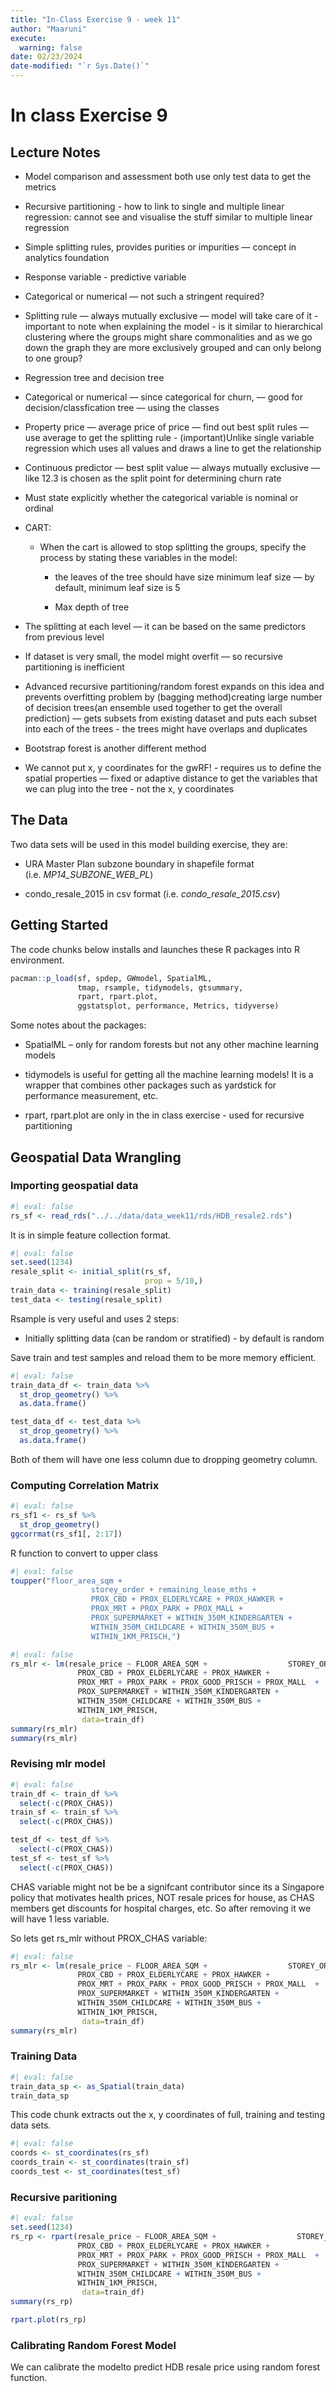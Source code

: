 ```yaml
---
title: "In-Class Exercise 9 - week 11"
author: "Maaruni"
execute: 
  warning: false
date: 02/23/2024
date-modified: "`r Sys.Date()`"
---
```


# In class Exercise 9

## Lecture Notes

-   Model comparison and assessment both use only test data to get the metrics

-   Recursive partitioning - how to link to single and multiple linear regression: cannot see and visualise the stuff similar to multiple linear regression

-   Simple splitting rules, provides purities or impurities — concept in analytics foundation

-   Response variable - predictive variable 

-   Categorical or numerical — not such a stringent required?

-   Splitting rule — always mutually exclusive — model will take care of it - important to note when explaining the model - is it similar to hierarchical clustering where the groups might share commonalities and as we go down the graph they are more exclusively grouped and can only belong to one group? 

-   Regression tree and decision tree 

-   Categorical or numerical — since categorical for churn, — good for decision/classfication tree — using the classes

-   Property price — average price of price — find out best split rules — use average to get the splitting rule - (important)Unlike single variable regression which uses all values and draws a line to get the relationship 

-   Continuous predictor — best split value — always mutually exclusive — like 12.3 is chosen as the split point for determining churn rate

-   Must state explicitly whether the categorical variable is nominal or ordinal

-   CART:

    -   When the cart is allowed to stop splitting the groups, specify the process by stating these variables in the model:

        -    the leaves of the tree should have size minimum leaf size — by default, minimum leaf size is 5

        -   Max depth of tree 

-   The splitting at each level — it can be based on the same predictors from previous level

-   If dataset is very small, the model might overfit — so recursive partitioning is inefficient 

-   Advanced recursive partitioning/random forest expands on this idea and prevents overfitting problem by (bagging method)creating large number of decision trees(an ensemble used together to get the overall prediction) — gets subsets from existing dataset and puts each subset into each of the trees - the trees might have overlaps and duplicates

-   Bootstrap forest is another different method

-   We cannot put x, y coordinates for the gwRF! - requires us to define the spatial properties — fixed or adaptive distance to get the variables that we can plug into the tree - not the x, y coordinates 

## **The Data**

Two data sets will be used in this model building exercise, they are:

-   URA Master Plan subzone boundary in shapefile format (i.e. *MP14_SUBZONE_WEB_PL*)

-   condo_resale_2015 in csv format (i.e. *condo_resale_2015.csv*)

## **Getting Started**

The code chunks below installs and launches these R packages into R environment.

```r
pacman::p_load(sf, spdep, GWmodel, SpatialML, 
               tmap, rsample, tidymodels, gtsummary,
               rpart, rpart.plot, 
               ggstatsplot, performance, Metrics, tidyverse)
```

Some notes about the packages:

-   SpatialML – only for random forests but not any other machine learning models

-   tidymodels is useful for getting all the machine learning models! It is a wrapper that combines other packages such as yardstick for performance measurement, etc.

-   rpart, rpart.plot are only in the in class exercise - used for recursive partitioning

## 

## **Geospatial Data Wrangling**

### **Importing geospatial data**

```r
#| eval: false
rs_sf <- read_rds("../../data/data_week11/rds/HDB_resale2.rds")
```

It is in simple feature collection format.

```r
#| eval: false
set.seed(1234)
resale_split <- initial_split(rs_sf, 
                              prop = 5/10,)
train_data <- training(resale_split)
test_data <- testing(resale_split)
```

Rsample is very useful and uses 2 steps:

-   Initially splitting data (can be random or stratified) - by default is random

Save train and test samples and reload them to be more memory efficient.

```r
#| eval: false
train_data_df <- train_data %>%
  st_drop_geometry() %>%
  as.data.frame()

test_data_df <- test_data %>%
  st_drop_geometry() %>%
  as.data.frame()
```

Both of them will have one less column due to dropping geometry column.

### Computing Correlation Matrix

```r
#| eval: false
rs_sf1 <- rs_sf %>%
  st_drop_geometry()
ggcorrmat(rs_sf1[, 2:17])
```

R function to convert to upper class

```r
#| eval: false
toupper("floor_area_sqm +
                  storey_order + remaining_lease_mths +
                  PROX_CBD + PROX_ELDERLYCARE + PROX_HAWKER +
                  PROX_MRT + PROX_PARK + PROX_MALL + 
                  PROX_SUPERMARKET + WITHIN_350M_KINDERGARTEN +
                  WITHIN_350M_CHILDCARE + WITHIN_350M_BUS +
                  WITHIN_1KM_PRISCH,")
```

```r
#| eval: false
rs_mlr <- lm(resale_price ~ FLOOR_AREA_SQM +                  STOREY_ORDER + REMAINING_LEASE_MTHS + PROX_CHAS +
               PROX_CBD + PROX_ELDERLYCARE + PROX_HAWKER +
               PROX_MRT + PROX_PARK + PROX_GOOD_PRISCH + PROX_MALL  +
               PROX_SUPERMARKET + WITHIN_350M_KINDERGARTEN +
               WITHIN_350M_CHILDCARE + WITHIN_350M_BUS +
               WITHIN_1KM_PRISCH,
                data=train_df)
summary(rs_mlr)
summary(rs_mlr)
```

### Revising mlr model

```r
#| eval: false
train_df <- train_df %>%
  select(-c(PROX_CHAS))
train_sf <- train_sf %>%
  select(-c(PROX_CHAS))

test_df <- test_df %>%
  select(-c(PROX_CHAS))
test_sf <- test_sf %>%
  select(-c(PROX_CHAS))
```

CHAS variable might not be be a signifcant contributor since its a Singapore policy that motivates health prices, NOT resale prices for house, as CHAS members get discounts for hospital charges, etc. So after removing it we will have 1 less variable.

So lets get rs_mlr without PROX_CHAS variable:

```r
#| eval: false
rs_mlr <- lm(resale_price ~ FLOOR_AREA_SQM +                  STOREY_ORDER + REMAINING_LEASE_MTHS +
               PROX_CBD + PROX_ELDERLYCARE + PROX_HAWKER +
               PROX_MRT + PROX_PARK + PROX_GOOD_PRISCH + PROX_MALL  +
               PROX_SUPERMARKET + WITHIN_350M_KINDERGARTEN +
               WITHIN_350M_CHILDCARE + WITHIN_350M_BUS +
               WITHIN_1KM_PRISCH,
                data=train_df)
summary(rs_mlr)
```

### Training Data

```r
#| eval: false
train_data_sp <- as_Spatial(train_data)
train_data_sp
```

This code chunk extracts out the x, y coordinates of full, training and testing data sets.

```r
#| eval: false
coords <- st_coordinates(rs_sf)
coords_train <- st_coordinates(train_sf)
coords_test <- st_coordinates(test_sf)
```

### Recursive paritioning

```r
#| eval: false
set.seed(1234)
rs_rp <- rpart(resale_price ~ FLOOR_AREA_SQM +                  STOREY_ORDER + REMAINING_LEASE_MTHS +
               PROX_CBD + PROX_ELDERLYCARE + PROX_HAWKER +
               PROX_MRT + PROX_PARK + PROX_GOOD_PRISCH + PROX_MALL  +
               PROX_SUPERMARKET + WITHIN_350M_KINDERGARTEN +
               WITHIN_350M_CHILDCARE + WITHIN_350M_BUS +
               WITHIN_1KM_PRISCH,
                data=train_df)
summary(rs_rp)
```

```r
rpart.plot(rs_rp)
```

### Calibrating Random Forest Model

We can calibrate the modelto predict HDB resale price using random forest function.

```r

```
